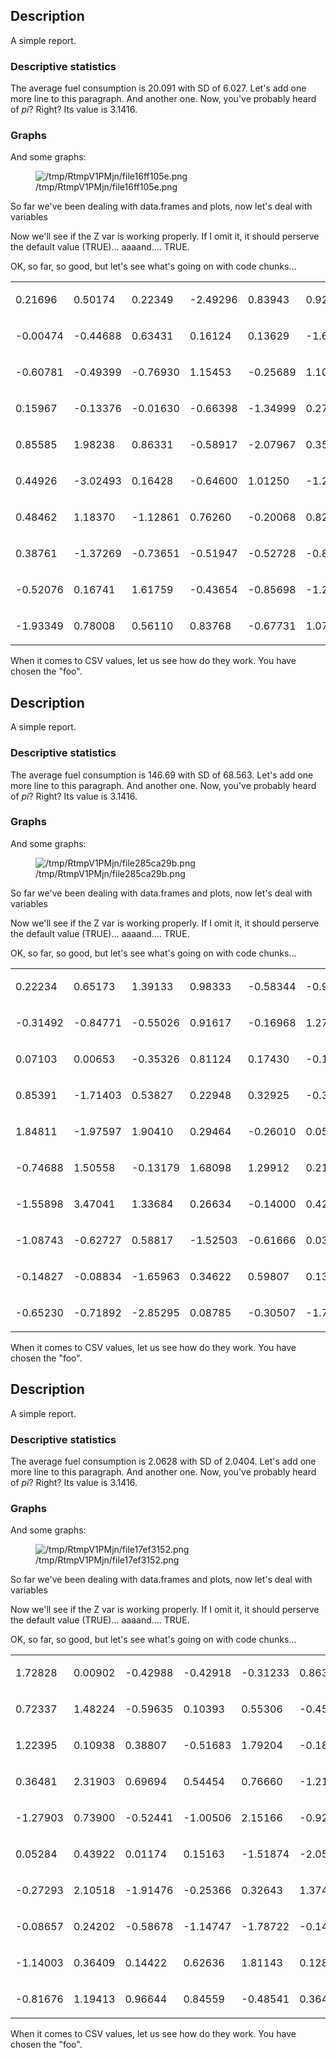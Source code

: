 == Description ==

A simple report.

=== Descriptive statistics ===

The average fuel consumption is 20.091 with SD of 6.027. Let's add one more line to this paragraph. And another one. Now, you've probably heard of ''pi''? Right? Its value is 3.1416.

=== Graphs ===

And some graphs:

[[Image:/tmp/RtmpV1PMjn/file16ff105e.png|frame|none]]

So far we've been dealing with data.frames and plots, now let's deal with variables

Now we'll see if the Z var is working properly. If I omit it, it should perserve the default value (TRUE)... aaaand.... TRUE.

OK, so far, so good, but let's see what's going on with code chunks...

<table>
<tbody>
<tr class="odd">
<td align="left">0.21696</td>
<td align="left">0.50174</td>
<td align="left">0.22349</td>
<td align="left">-2.49296</td>
<td align="left">0.83943</td>
<td align="left">0.92650</td>
<td align="left">0.12971</td>
<td align="left">0.28960</td>
<td align="left">2.49944</td>
<td align="left">0.70745</td>
</tr>
<tr class="even">
<td align="left">-0.00474</td>
<td align="left">-0.44688</td>
<td align="left">0.63431</td>
<td align="left">0.16124</td>
<td align="left">0.13629</td>
<td align="left">-1.68244</td>
<td align="left">-0.77522</td>
<td align="left">0.04510</td>
<td align="left">-2.16911</td>
<td align="left">-1.36643</td>
</tr>
<tr class="odd">
<td align="left">-0.60781</td>
<td align="left">-0.49399</td>
<td align="left">-0.76930</td>
<td align="left">1.15453</td>
<td align="left">-0.25689</td>
<td align="left">1.10013</td>
<td align="left">-2.02654</td>
<td align="left">-0.19706</td>
<td align="left">0.20225</td>
<td align="left">-1.49571</td>
</tr>
<tr class="even">
<td align="left">0.15967</td>
<td align="left">-0.13376</td>
<td align="left">-0.01630</td>
<td align="left">-0.66398</td>
<td align="left">-1.34999</td>
<td align="left">0.27609</td>
<td align="left">-1.59700</td>
<td align="left">-0.92464</td>
<td align="left">1.22796</td>
<td align="left">0.86069</td>
</tr>
<tr class="odd">
<td align="left">0.85585</td>
<td align="left">1.98238</td>
<td align="left">0.86331</td>
<td align="left">-0.58917</td>
<td align="left">-2.07967</td>
<td align="left">0.35422</td>
<td align="left">-0.23036</td>
<td align="left">0.56239</td>
<td align="left">-0.44610</td>
<td align="left">0.41423</td>
</tr>
<tr class="even">
<td align="left">0.44926</td>
<td align="left">-3.02493</td>
<td align="left">0.16428</td>
<td align="left">-0.64600</td>
<td align="left">1.01250</td>
<td align="left">-1.25318</td>
<td align="left">0.00740</td>
<td align="left">0.06426</td>
<td align="left">0.30169</td>
<td align="left">0.05773</td>
</tr>
<tr class="odd">
<td align="left">0.48462</td>
<td align="left">1.18370</td>
<td align="left">-1.12861</td>
<td align="left">0.76260</td>
<td align="left">-0.20068</td>
<td align="left">0.82466</td>
<td align="left">2.01900</td>
<td align="left">-1.11847</td>
<td align="left">0.29299</td>
<td align="left">-0.80400</td>
</tr>
<tr class="even">
<td align="left">0.38761</td>
<td align="left">-1.37269</td>
<td align="left">-0.73651</td>
<td align="left">-0.51947</td>
<td align="left">-0.52728</td>
<td align="left">-0.84735</td>
<td align="left">0.85965</td>
<td align="left">1.28130</td>
<td align="left">-0.96874</td>
<td align="left">-1.48523</td>
</tr>
<tr class="odd">
<td align="left">-0.52076</td>
<td align="left">0.16741</td>
<td align="left">1.61759</td>
<td align="left">-0.43654</td>
<td align="left">-0.85698</td>
<td align="left">-1.26634</td>
<td align="left">0.09499</td>
<td align="left">1.23600</td>
<td align="left">0.04324</td>
<td align="left">0.58843</td>
</tr>
<tr class="even">
<td align="left">-1.93349</td>
<td align="left">0.78008</td>
<td align="left">0.56110</td>
<td align="left">0.83768</td>
<td align="left">-0.67731</td>
<td align="left">1.07995</td>
<td align="left">-0.39401</td>
<td align="left">-0.79811</td>
<td align="left">-1.18033</td>
<td align="left">0.62871</td>
</tr>
</tbody>
</table>

When it comes to CSV values, let us see how do they work. You have chosen the &quot;foo&quot;.

== Description ==

A simple report.

=== Descriptive statistics ===

The average fuel consumption is 146.69 with SD of 68.563. Let's add one more line to this paragraph. And another one. Now, you've probably heard of ''pi''? Right? Its value is 3.1416.

=== Graphs ===

And some graphs:

[[Image:/tmp/RtmpV1PMjn/file285ca29b.png|frame|none]]

So far we've been dealing with data.frames and plots, now let's deal with variables

Now we'll see if the Z var is working properly. If I omit it, it should perserve the default value (TRUE)... aaaand.... TRUE.

OK, so far, so good, but let's see what's going on with code chunks...

<table>
<tbody>
<tr class="odd">
<td align="left">0.22234</td>
<td align="left">0.65173</td>
<td align="left">1.39133</td>
<td align="left">0.98333</td>
<td align="left">-0.58344</td>
<td align="left">-0.99095</td>
<td align="left">-0.45373</td>
<td align="left">-0.65796</td>
<td align="left">2.37939</td>
<td align="left">2.06748</td>
</tr>
<tr class="even">
<td align="left">-0.31492</td>
<td align="left">-0.84771</td>
<td align="left">-0.55026</td>
<td align="left">0.91617</td>
<td align="left">-0.16968</td>
<td align="left">1.27141</td>
<td align="left">0.46340</td>
<td align="left">-0.10636</td>
<td align="left">-0.18371</td>
<td align="left">-0.24102</td>
</tr>
<tr class="odd">
<td align="left">0.07103</td>
<td align="left">0.00653</td>
<td align="left">-0.35326</td>
<td align="left">0.81124</td>
<td align="left">0.17430</td>
<td align="left">-0.15579</td>
<td align="left">-0.14371</td>
<td align="left">1.03454</td>
<td align="left">-0.11201</td>
<td align="left">0.77493</td>
</tr>
<tr class="even">
<td align="left">0.85391</td>
<td align="left">-1.71403</td>
<td align="left">0.53827</td>
<td align="left">0.22948</td>
<td align="left">0.32925</td>
<td align="left">-0.39897</td>
<td align="left">1.07016</td>
<td align="left">-1.15996</td>
<td align="left">-0.04254</td>
<td align="left">0.99816</td>
</tr>
<tr class="odd">
<td align="left">1.84811</td>
<td align="left">-1.97597</td>
<td align="left">1.90410</td>
<td align="left">0.29464</td>
<td align="left">-0.26010</td>
<td align="left">0.05813</td>
<td align="left">-1.38199</td>
<td align="left">0.54703</td>
<td align="left">-0.05245</td>
<td align="left">0.24624</td>
</tr>
<tr class="even">
<td align="left">-0.74688</td>
<td align="left">1.50558</td>
<td align="left">-0.13179</td>
<td align="left">1.68098</td>
<td align="left">1.29912</td>
<td align="left">0.21735</td>
<td align="left">0.89660</td>
<td align="left">0.09138</td>
<td align="left">-0.31560</td>
<td align="left">0.93897</td>
</tr>
<tr class="odd">
<td align="left">-1.55898</td>
<td align="left">3.47041</td>
<td align="left">1.33684</td>
<td align="left">0.26634</td>
<td align="left">-0.14000</td>
<td align="left">0.42141</td>
<td align="left">-0.14711</td>
<td align="left">-0.91866</td>
<td align="left">-1.73281</td>
<td align="left">0.48034</td>
</tr>
<tr class="even">
<td align="left">-1.08743</td>
<td align="left">-0.62727</td>
<td align="left">0.58817</td>
<td align="left">-1.52503</td>
<td align="left">-0.61666</td>
<td align="left">0.03544</td>
<td align="left">-0.87532</td>
<td align="left">0.41800</td>
<td align="left">-0.49410</td>
<td align="left">-0.47320</td>
</tr>
<tr class="odd">
<td align="left">-0.14827</td>
<td align="left">-0.08834</td>
<td align="left">-1.65963</td>
<td align="left">0.34622</td>
<td align="left">0.59807</td>
<td align="left">0.13834</td>
<td align="left">0.62300</td>
<td align="left">0.74279</td>
<td align="left">0.71904</td>
<td align="left">1.04388</td>
</tr>
<tr class="even">
<td align="left">-0.65230</td>
<td align="left">-0.71892</td>
<td align="left">-2.85295</td>
<td align="left">0.08785</td>
<td align="left">-0.30507</td>
<td align="left">-1.72776</td>
<td align="left">0.76428</td>
<td align="left">1.77922</td>
<td align="left">1.05258</td>
<td align="left">1.01411</td>
</tr>
</tbody>
</table>

When it comes to CSV values, let us see how do they work. You have chosen the &quot;foo&quot;.

== Description ==

A simple report.

=== Descriptive statistics ===

The average fuel consumption is 2.0628 with SD of 2.0404. Let's add one more line to this paragraph. And another one. Now, you've probably heard of ''pi''? Right? Its value is 3.1416.

=== Graphs ===

And some graphs:

[[Image:/tmp/RtmpV1PMjn/file17ef3152.png|frame|none]]

So far we've been dealing with data.frames and plots, now let's deal with variables

Now we'll see if the Z var is working properly. If I omit it, it should perserve the default value (TRUE)... aaaand.... TRUE.

OK, so far, so good, but let's see what's going on with code chunks...

<table>
<tbody>
<tr class="odd">
<td align="left">1.72828</td>
<td align="left">0.00902</td>
<td align="left">-0.42988</td>
<td align="left">-0.42918</td>
<td align="left">-0.31233</td>
<td align="left">0.86316</td>
<td align="left">-0.76035</td>
<td align="left">0.73025</td>
<td align="left">-1.29166</td>
<td align="left">0.47547</td>
</tr>
<tr class="even">
<td align="left">0.72337</td>
<td align="left">1.48224</td>
<td align="left">-0.59635</td>
<td align="left">0.10393</td>
<td align="left">0.55306</td>
<td align="left">-0.45044</td>
<td align="left">-2.02105</td>
<td align="left">-0.57019</td>
<td align="left">0.71030</td>
<td align="left">1.13604</td>
</tr>
<tr class="odd">
<td align="left">1.22395</td>
<td align="left">0.10938</td>
<td align="left">0.38807</td>
<td align="left">-0.51683</td>
<td align="left">1.79204</td>
<td align="left">-0.18481</td>
<td align="left">0.40610</td>
<td align="left">-0.22629</td>
<td align="left">1.32677</td>
<td align="left">-1.73743</td>
</tr>
<tr class="even">
<td align="left">0.36481</td>
<td align="left">2.31903</td>
<td align="left">0.69694</td>
<td align="left">0.54454</td>
<td align="left">0.76660</td>
<td align="left">-1.21620</td>
<td align="left">-0.38909</td>
<td align="left">0.46635</td>
<td align="left">-0.04112</td>
<td align="left">-1.84051</td>
</tr>
<tr class="odd">
<td align="left">-1.27903</td>
<td align="left">0.73900</td>
<td align="left">-0.52441</td>
<td align="left">-1.00506</td>
<td align="left">2.15166</td>
<td align="left">-0.92249</td>
<td align="left">-0.34753</td>
<td align="left">0.97207</td>
<td align="left">0.07277</td>
<td align="left">1.82394</td>
</tr>
<tr class="even">
<td align="left">0.05284</td>
<td align="left">0.43922</td>
<td align="left">0.01174</td>
<td align="left">0.15163</td>
<td align="left">-1.51874</td>
<td align="left">-2.05551</td>
<td align="left">-0.51695</td>
<td align="left">-0.27935</td>
<td align="left">-0.26791</td>
<td align="left">0.98499</td>
</tr>
<tr class="odd">
<td align="left">-0.27293</td>
<td align="left">2.10518</td>
<td align="left">-1.91476</td>
<td align="left">-0.25366</td>
<td align="left">0.32643</td>
<td align="left">1.37410</td>
<td align="left">-0.33690</td>
<td align="left">0.85166</td>
<td align="left">0.02857</td>
<td align="left">-1.01447</td>
</tr>
<tr class="even">
<td align="left">-0.08657</td>
<td align="left">0.24202</td>
<td align="left">-0.58678</td>
<td align="left">-1.14747</td>
<td align="left">-1.78722</td>
<td align="left">-0.14218</td>
<td align="left">-1.70038</td>
<td align="left">1.11414</td>
<td align="left">-1.02090</td>
<td align="left">0.84343</td>
</tr>
<tr class="odd">
<td align="left">-1.14003</td>
<td align="left">0.36409</td>
<td align="left">0.14422</td>
<td align="left">0.62636</td>
<td align="left">1.81143</td>
<td align="left">0.12810</td>
<td align="left">0.45547</td>
<td align="left">1.25006</td>
<td align="left">0.61398</td>
<td align="left">-0.58169</td>
</tr>
<tr class="even">
<td align="left">-0.81676</td>
<td align="left">1.19413</td>
<td align="left">0.96644</td>
<td align="left">0.84559</td>
<td align="left">-0.48541</td>
<td align="left">0.36482</td>
<td align="left">0.77711</td>
<td align="left">-1.64583</td>
<td align="left">0.28705</td>
<td align="left">-0.75663</td>
</tr>
</tbody>
</table>

When it comes to CSV values, let us see how do they work. You have chosen the &quot;foo&quot;.
